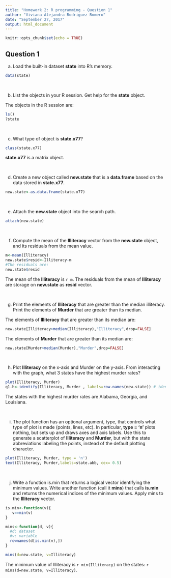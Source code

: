 ```yaml
---
title: "Homework 2: R programming - Question 1"
author: "Viviana Alejandra Rodriguez Romero"
date: "September 27, 2017"
output: html_document
---
```


```r
knitr::opts_chunk$set(echo = TRUE)
```

## Question 1

a) Load the built-in dataset **state** into R's memory.

```r
data(state)
```
<br />   

b) List the objects in your R session. Get help for the **state** object.

The objects in the R session are:    

```r
ls()
?state
```

<br />     

c) What type of object is **state.x77**?

```r
class(state.x77)
```    

**state.x77** is a matrix object.     

<br />     

d) Create a new object called **new.state** that is a **data.frame** based on the data stored in **state.x77**.   

```r
new.state<-as.data.frame(state.x77)
```   

<br />      

e) Attach the **new.state** object into the search path.    

```r
attach(new.state)
```

<br />       

f) Compute the mean of the **Illiteracy** vector from the **new.state** object, and its residuals from the mean value.

```r
m<-mean(Illiteracy)
new.state$resid<-Illiteracy-m
#The residuals are:
new.state$resid
```

The mean of the **Illiteracy** is `r m`.  The residuals from the mean of **Illiteracy** are storage on **new.state** as **resid** vector.    

<br />      

g) Print the elements of **Illiteracy** that are greater than the median illiteracy. Print the elements of **Murder** that are greater than its median.     

The elements of **Illiteracy** that are greater than its median are:    

```r
new.state[Illiteracy>median(Illiteracy),"Illiteracy",drop=FALSE]
```    

The elements of **Murder** that are greater than its median are:    

```r
new.state[Murder>median(Murder),"Murder",drop=FALSE]
```   

<br />       

h) Plot **Illiteracy** on the x-axis and Murder on the y-axis. From interacting with the graph, what 3 states have the highest murder rates?

```r
plot(Illiteracy, Murder)
q1.h<-identify(Illiteracy, Murder , labels=row.names(new.state)) # identify points 
```     

The states with the highest murder rates are Alabama, Georgia, and Louisiana.    

<br />     

i) The plot function has an optional argument, type, that controls what type of plot is made (points, lines, etc). In particular, **type = 'n'** plots nothing, but sets up and draws axes and axis labels. Use this to generate a scatterplot of **Illiteracy** and **Murder**, but with the state abbreviations labeling the points, instead of the default plotting character.

```r
plot(Illiteracy, Murder, type = 'n')
text(Illiteracy, Murder,labels=state.abb, cex= 0.5)
```  

<br />      

j) Write a function is.min that returns a logical vector identifying the minimum values. Write another function (call it **mins**) that calls **is.min** and returns the numerical indices of the minimum values. Apply mins to the **Illiteracy** vector.

```r
is.min<-function(v){
   v==min(v)  
}

mins<-function(d, v){
  #d: dataset
  #v: variable
  rownames(d[is.min(v),])
}

mins(d=new.state, v=Illiteracy)
```     

The minimum value of Illiteracy is `r min(Illiteracy)` on the states: `r mins(d=new.state, v=Illiteracy)`.      

